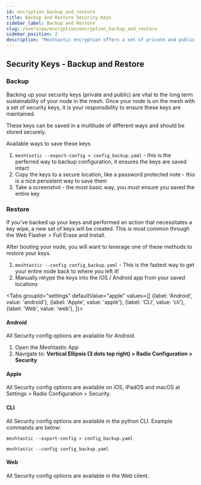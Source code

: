 ```yaml
---
id: encryption_backup_and_restore
title: Backup and Restore Security Keys
sidebar_label: Backup and Restore
slug: /overview/encryption/encryption_backup_and_restore
sidebar_position: 2
description: "Meshtastic encryption offers a set of private and public keys that should be backed up in case a restore is needed."
---
```


## Security Keys - Backup and Restore

### Backup

Backing up your security keys (private and public) are vital to the long term sustainability of your node in the mesh. Once your node is on the mesh with a set of security keys, it is your responsibility to ensure these keys are maintained.

These keys can be saved in a multitude of different ways and should be stored securely.

Available ways to save these keys

1. `meshtastic --export-config > config_backup.yaml` - this is the perferred way to backup configuration, it ensures the keys are saved intact
2. Copy the keys to a secure location, like a password protected note - this is a nice persistent way to save them 
3. Take a screenshot - the most basic way, you must ensure you saved the entire key

### Restore

If you've backed up your keys and performed an action that necessitates a key wipe, a new set of keys will be created. This is most common through the Web Flasher > Full Erase and Install.

After booting your node, you will want to leverage one of these methods to restore your keys.

1. `meshtastic --config config_backup.yaml` - This is the fastest way to get your entire node back to where you left it!
2. Manually retype the keys into the iOS / Android app from your saved locations

<Tabs
groupId="settings"
defaultValue="apple"
values={[
{label: 'Android', value: 'android'},
{label: 'Apple', value: 'apple'},
{label: 'CLI', value: 'cli'},
{label: 'Web', value: 'web'},
]}>
<TabItem value="android">

#### Android

All Security config options are available for Android.

1. Open the Meshtastic App
2. Navigate to: **Vertical Ellipsis (3 dots top right) > Radio Configuration > Security**

</TabItem>
<TabItem value="apple">

#### Apple

All Security config options are available on iOS, iPadOS and macOS at Settings > Radio Configuration > Security.

</TabItem>
<TabItem value="cli">

#### CLI

All Security config options are available in the python CLI. Example commands are below:

```shell title="Backup Configuration"
meshtastic --export-config > config_backup.yaml
```

```shell title="Restore Configuration"
meshtastic --config config_backup.yaml
```

</TabItem>
<TabItem value="web">

#### Web

All Security config options are available in the Web client.

</TabItem>
</Tabs>

